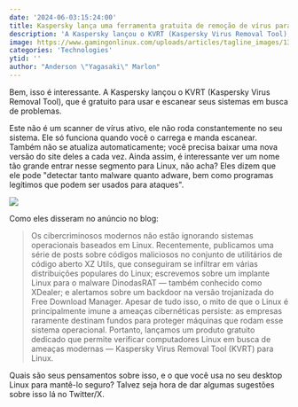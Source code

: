 ```yaml
---
date: '2024-06-03:15:24:00'
title: Kaspersky lança uma ferramenta gratuita de remoção de vírus para Linux
description: 'A Kaspersky lançou o KVRT (Kaspersky Virus Removal Tool), que é gratuito para usar e escanear seus sistemas em busca de problemas.'
image: https://www.gamingonlinux.com/uploads/articles/tagline_images/1345939882id24645gol.jpg
categories: 'Technologies'
ytid: ''
author: "Anderson \"Yagasaki\" Marlon"
---
```


Bem, isso é interessante. A Kaspersky lançou o KVRT (Kaspersky Virus Removal Tool), que é gratuito para usar e escanear seus sistemas em busca de problemas.

Este não é um scanner de vírus ativo, ele não roda constantemente no seu sistema. Ele só funciona quando você o carrega e manda escanear. Também não se atualiza automaticamente; você precisa baixar uma nova versão do site deles a cada vez. Ainda assim, é interessante ver um nome tão grande entrar nesse segmento para Linux, não acha? Eles dizem que ele pode "detectar tanto malware quanto adware, bem como programas legítimos que podem ser usados para ataques".

![](https://uploads.golmedia.net/uploads/articles/article_media/18454173471717414718gol1.png)

Como eles disseram no anúncio no blog:

> Os cibercriminosos modernos não estão ignorando sistemas operacionais baseados em Linux. Recentemente, publicamos uma série de posts sobre códigos maliciosos no conjunto de utilitários de código aberto XZ Utils, que conseguiram se infiltrar em várias distribuições populares do Linux; escrevemos sobre um implante Linux para o malware DinodasRAT — também conhecido como XDealer; e alertamos sobre um backdoor na versão trojanizada do Free Download Manager. Apesar de tudo isso, o mito de que o Linux é principalmente imune a ameaças cibernéticas persiste: as empresas raramente destinam fundos para proteger máquinas que rodam esse sistema operacional. Portanto, lançamos um produto gratuito dedicado que permite verificar computadores Linux em busca de ameaças modernas — Kaspersky Virus Removal Tool (KVRT) para Linux.

Quais são seus pensamentos sobre isso, e o que você usa no seu desktop Linux para mantê-lo seguro? Talvez seja hora de dar algumas sugestões sobre isso lá no Twitter/X.
